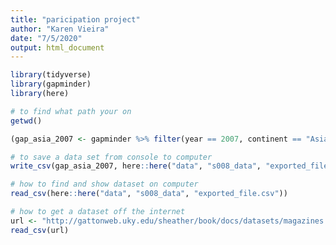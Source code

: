 ```yaml
---
title: "paricipation project"
author: "Karen Vieira"
date: "7/5/2020"
output: html_document
---
```


```r
library(tidyverse)
library(gapminder)
library(here)
```

```r
# to find what path your on
getwd()

```

```r
(gap_asia_2007 <- gapminder %>% filter(year == 2007, continent == "Asia"))

# to save a data set from console to computer
write_csv(gap_asia_2007, here::here("data", "s008_data", "exported_file.csv"))

# how to find and show dataset on computer
read_csv(here::here("data", "s008_data", "exported_file.csv"))
```

```r
# how to get a dataset off the internet
url <- "http://gattonweb.uky.edu/sheather/book/docs/datasets/magazines.csv"
read_csv(url)
```

```r

```



